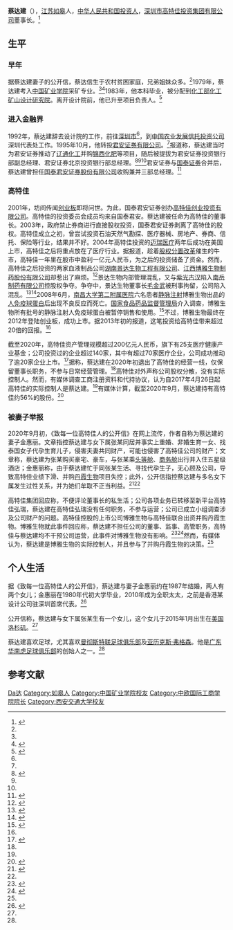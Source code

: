 {{NoteTA
|1=zh-hans:亚历克斯·弗格森;zh-tw:亞歷克斯·佛格森;zh-hk:亞歷斯·費格遜
|2=zh-hans:足球俱乐部;zh-tw:足球俱樂部;zh-hk:足球會}}{{Infobox person
| 姓名     = 蔡达建
| 图像     = 
| 图像替代 = 
| 图像说明 = 
| 出生名   = 
| 出生日期 = {{birth year and age|1964}}
| 出生地点 = [[江苏|江苏]][[如皋|如皋]]
| 逝世日期 = <!-- {{Death date and age|YYYY|MM|DD|YYYY|MM|DD}}（死亡在前，出生在后） -->
| 逝世地点 = 
| 国籍     = {{PRC}}
| 别名     = 
| 职业     = 商人
| 活跃时期 = 
| 知名原因 = 
| 知名作品 = 
| education = [[中国矿业学院|中国矿业学院]]学士<br>[[中欧国际工商学院|中欧国际工商学院]][[EMBA|EMBA]]<br>[[西安交通大学|西安交通大学]][[应用经济学|应用经济学]]博士<ref name="pedaily" />
| alma_mater = <!-- 母校 -->
| spouse = 金惠丽
}}'''蔡达建'''（{{bd|1964年}}），[[江苏|江苏]][[如皋|如皋]]人，[[中华人民共和国|中华人民共和国]][[投资人|投资人]]，[[深圳市高特佳投资集团有限公司|深圳市高特佳投资集团有限公司]]董事长。<ref name="ntrb">{{Cite news |url=http://epaper.ntrb.com.cn/new/ntrb/html/2019-06/26/content_170524.htm |title=深圳市南通商会常务副会长蔡达建： 专注医疗健康产业投资 |date=2019-06-26 |work=南通日报 |accessdate=2020-09-13 |archive-date=2020-09-17 |archive-url=https://web.archive.org/web/20200917103550/http://epaper.ntrb.com.cn/new/ntrb/html/2019-06/26/content_170524.htm |dead-url=no }}</ref>

== 生平 ==
=== 早年 ===
据蔡达建妻子的公开信，蔡达信生于农村贫困家庭，兄弟姐妹众多。<ref name="nbd" />1979年，蔡达建考入[[中国矿业学院|中国矿业学院]]采矿专业。<ref name="ntrb" /><ref name="pedaily">{{Cite web |title=蔡达建 - 2017投资界TOP100投资人榜单 |url=https://www.pedaily.cn/2017investor/355 |accessdate=2020-09-13 |publisher=投资界 |archive-date=2020-09-17 |archive-url=https://web.archive.org/web/20200917103552/https://www.pedaily.cn/2017investor/355 |dead-url=no }}</ref>1983年，他本科毕业，被分配到[[化工部化工矿山设计研究院|化工部化工矿山设计研究院]]。离开设计院前，他已升至项目负责人。<ref name="shsec">{{Cite news |url=http://trust.jrj.com.cn/2009/07/0212355401989.shtml |title=通投上下游 高特佳集团蔡达建看好健康医疗行业 |date=2009-07-02 |work=上海证券 |via=金融界 |accessdate=2020-09-13 |archive-date=2020-09-17 |archive-url=https://web.archive.org/web/20200917103553/http://trust.jrj.com.cn/2009/07/0212355401989.shtml |dead-url=no }}</ref>

=== 进入金融界 ===
1992年，蔡达建辞去设计院的工作，前往[[深圳市|深圳市]]<ref name="ntrb" />，到[[中国农业发展信托投资公司|中国农业发展信托投资公司]]深圳代表处工作。1995年10月，他转投[[君安证券有限公司|君安证券有限公司]]。<ref name="q.stock.sohu" />报道称，蔡达建当时为君安证券推动了[[辽通化工|辽通化工]]并购[[锦西化肥|锦西化肥]]等项目，随后被提拔为君安证券投资银行部副总经理、君安证券北京投资银行部总经理。<ref>{{Cite news |url=http://sample.canevent.com/inviteeType/getInviteeTypeListForPreview?eventId=289 |title=演讲嘉宾 |date=2012-12-05 |work=第十二届中国创业投资暨私募股权投资年度论坛 |accessdate=2020-09-13 |archive-date=2020-09-17 |archive-url=https://web.archive.org/web/20200917103553/http://sample.canevent.com/inviteeType/getInviteeTypeListForPreview?eventId=289 |dead-url=no }}</ref><ref name="shsec" /><ref name="q.stock.sohu" />君安证券与[[国泰证券|国泰证券]]合并后，蔡达建曾担任[[国泰君安证券股份有限公司|国泰君安证券股份有限公司]]收购兼并三部总经理。<ref name="q.stock.sohu">{{Cite news |url=https://q.stock.sohu.com/cn,gg,000801,286994.shtml |title=四川湖山电子股份有限公司1999年度股东大会决议公告 |date=2000-02-23 |work=搜狐证券 |accessdate=2020-09-13 |archive-date=2020-09-17 |archive-url=https://web.archive.org/web/20200917103607/https://q.stock.sohu.com/cn,gg,000801,286994.shtml |dead-url=no }}</ref>

=== 高特佳 ===
2001年，坊间传闻[[深圳证券交易所创业板|创业板]]即将问世。为此，国泰君安证券创办[[高特佳创业投资有限公司|高特佳创业投资有限公司]]。高特佳的投资委员会成员均来自国泰君安。蔡达建被任命为高特佳的董事长。2003年，政府禁止券商进行直接股权投资，国泰君安证券剥离了高特佳的股权。高特佳成立之初，曾尝试投资石油天然气勘探、医疗器械、房地产、券商、信托、保险等行业，结果并不好。2004年高特佳投资的[[迈瑞医疗|迈瑞医疗]]两年后成功在美国上市，高特佳之后将重点放在了医疗行业。据报道，趁着[[股权分置改革|股权分置改革]]催生的牛市，高特佳一年里在股市中盈利一亿元人民币，为之后的投资储备了资金。然而，高特佳之后投资的两家血液制品公司[[湖南景达生物工程有限公司|湖南景达生物工程有限公司]]、[[江西博雅生物制药股份有限公司|江西博雅生物制药股份有限公司]]却惹出了麻烦。<ref name="cyb">{{Cite news |url=http://finance.eastmoney.com/news/1668,20130129270873473_0.html |title=高特佳：一家PE的过山车之旅 |date=2013-01-29 |work=创业邦 |via=东方财富 |accessdate=2020-09-13 |archive-date=2020-09-17 |archive-url=https://web.archive.org/web/20200917103606/http://finance.eastmoney.com/news/1668,20130129270873473_0.html |dead-url=no }}</ref>景达生物内部管理混乱，又与[[紫光古汉|紫光古汉]]陷入[[南岳制药有限公司|南岳制药有限公司]]控股权争夺。争夺中，景达生物董事长[[毛金武|毛金武]]被刑事拘留，公司陷入混乱。<ref>{{Cite news |url=http://finance.sina.com.cn/stock/newstock/zxdt/20101001/13438734788.shtml |title=PE深陷景达生物 高特佳再饮投资苦酒 |date=2010-10-01 |work=21世纪经济报道 |via=新浪 |accessdate=2020-09-13 |archive-date=2020-09-17 |archive-url=https://web.archive.org/web/20200917103608/http://finance.sina.com.cn/stock/newstock/zxdt/20101001/13438734788.shtml |dead-url=no }}</ref><ref>{{Cite news |url=http://news.sina.com.cn/c/2010-07-28/151317877430s.shtml |title=董事长离奇被抓 紫光古汉被疑幕后操手 |date=2010-07-28 |work=荆楚网 |via=新浪 |accessdate=2020-09-13 |archive-date=2020-09-17 |archive-url=https://web.archive.org/web/20200917103611/http://news.sina.com.cn/c/2010-07-28/151317877430s.shtml |dead-url=no }}</ref>2008年6月，[[南昌大学第二附属医院|南昌大学第二附属医院]]六名患者[[静脉注射|静脉注射]]博雅生物出品的[[静脉注射免疫球蛋白|人免疫球蛋白]]后出现不良反应而死亡。[[国家食品药品监督管理局|国家食品药品监督管理局]]介入调查，博雅生物所有批号的静脉注射人免疫球蛋白被暂停销售和使用。<ref>{{Cite news |url=http://finance.ifeng.com/bgt/200806/0603_2204_576606.shtml |title=“问题球蛋白”夺命6条 国泰君安被卷入命案 |date=2008-06-03 |work=每日经济新闻 |via=凤凰网 |accessdate=2020-09-13 |archive-date=2020-09-17 |archive-url=https://web.archive.org/web/20200917103612/http://finance.ifeng.com/bgt/200806/0603_2204_576606.shtml |dead-url=no }}</ref>不过，博雅生物最终在2012年登陆创业板，成功上市。据2013年初的报道，这笔投资给高特佳带来超过20倍的回报。<ref name="cyb" />

截至2020年，高特佳资产管理规模超过200亿元人民币，旗下有25支医疗健康产业基金；公司投资过的企业超过140家，其中有超过70家医疗企业，公司成功推动了逾20家企业上市。<ref name="nbd">{{Cite news |url=https://finance.sina.com.cn/stock/relnews/cn/2020-09-11/doc-iivhvpwy6226360.shtml |title=高特佳集团老板被举报出轨 博雅生物“躺枪” |date=2020-09-11 |work=每日经济新闻 |accessdate=2020-09-13 |archive-date=2020-09-17 |archive-url=https://web.archive.org/web/20200917103629/https://finance.sina.com.cn/stock/relnews/cn/2020-09-11/doc-iivhvpwy6226360.shtml |dead-url=no }}</ref>据称，蔡达建在2020年初退出了高特佳的经营一线，仅保留董事长职务，不参与日常经营管理。<ref name="money.163" />高特佳对外声称公司股权分散，没有实际控制人。然而，有媒体调查工商注册资料和代持协议，认为自2017年4月26日起高特佳的实际控制人是蔡达建。<ref name="nbd" />有媒体计算，截至2020年9月，蔡达建持有高特佳约56%的股份。<ref>{{Cite news |url=https://www.cqcb.com/shuangcheng/2020-09-14/2987864_pc.html |title=最终持股上市公司近56%，他却偏说自己不是实控人…… |via=上游新闻 |date=2020-09-14 |work=上海证券报 |accessdate=2020-09-14 |archive-date=2020-09-17 |archive-url=https://web.archive.org/web/20200917103633/https://www.cqcb.com/shuangcheng/2020-09-14/2987864_pc.html |dead-url=no }}</ref>

=== 被妻子举报 ===
2020年9月初，《致每一位高特佳人的公开信》在网上流传，作者自称为蔡达建的妻子金惠丽。文章指控蔡达建与女下属张某同居并事实上重婚、非婚生育一女、找泰国女子代孕生育儿子，侵害夫妻共同财产，可能也侵害了高特佳公司的财产；文章称，蔡达建为张某购买豪宅、豪车，与张某乘[[头等舱|头等舱]]、[[商务舱|商务舱]]出行并入住五星级酒店；金惠丽称，由于蔡达建忙于同张某生活、寻找代孕生子，无心顾及公司，导致高特佳业绩下滑、并购[[丹霞生物|丹霞生物]]项目失控；此外，公开信指控蔡达建与多名女下属发生过性关系，并为她们牟取不正当利益。<ref name="money.163">{{Cite news |url=https://money.163.com/20/0912/11/FMAR286G00259ARN.html |title=知名风投董事长陷“原配举报门” |date=2020-09-12 |work=网易号外 |accessdate=2020-09-13 |archive-date=2020-09-17 |archive-url=https://web.archive.org/web/20200917103632/https://money.163.com/20/0912/11/FMAR286G00259ARN.html |dead-url=no }}</ref><ref name="nbd" />

高特佳集团回应称，不便评论董事长的私生活；公司各项业务已转移至新平台高特佳弘瑞，蔡达建在高特佳弘瑞没有任何职务，不参与运营；公司已成立小组调查涉及公司财产的问题。高特佳控股的上市公司博雅生物与高特佳联合出资并购丹霞生物。博雅生物就此事件回应称，蔡达建不担任公司的董事、监事、高管职务，高特佳与蔡达建均不干预公司运营，此事件对博雅生物没有影响。<ref>{{Cite news |url=http://www.nbd.com.cn/articles/2020-09-13/1504249.html |title=董事长原配举报信风波过后：高特佳弘瑞向前，蔡达建向后 |date=2020-09-13 |work=每经网 |accessdate=2020-09-14 |archive-date=2020-09-17 |archive-url=https://web.archive.org/web/20200917103637/http://www.nbd.com.cn/articles/2020-09-13/1504249.html |dead-url=no }}</ref><ref>{{Cite news |url=https://www.yicai.com/news/100769257.html |title=博雅生物丹霞项目失败因高特佳董事长私情？ 最新回应：已成立调查组核实 |date=2020-09-11 |work=第一财经 |accessdate=2020-09-14 |archive-date=2020-09-17 |archive-url=https://web.archive.org/web/20200917103639/https://www.yicai.com/news/100769257.html |dead-url=no }}</ref>然而，有媒体认为，蔡达建是博雅生物的实际控制人，并且参与了并购丹霞生物的决策。<ref name="nbd" />

== 个人生活 ==
据《致每一位高特佳人的公开信》，蔡达建与妻子金惠丽约在1987年结婚，两人有两个女儿；金惠丽在1980年代初大学毕业，2010年成为全职太太，之前是香港某设计公司驻深圳首席代表。<ref name="derail">{{Cite news |url=https://finance.sina.com.cn/chanjing/gsnews/2020-09-11/doc-iivhuipp3769337.shtml |title=高特佳集团董事长出轨牵扯资本旧事 遭结发妻子公开谴责 |date=2020-09-11 |work=21世纪经济报道 |via=新浪 |accessdate=2020-09-13 |archive-date=2020-09-17 |archive-url=https://web.archive.org/web/20200917103652/https://finance.sina.com.cn/chanjing/gsnews/2020-09-11/doc-iivhuipp3769337.shtml |dead-url=no }}</ref>

公开信称，蔡达建与女下属张某生有一个女儿，这个女儿于2015年1月出生在[[美国|美国]][[洛杉矶|洛杉矶]]。<ref name="derail" />

蔡达建喜欢足球，尤其喜欢[[曼彻斯特联足球俱乐部|曼彻斯特联足球俱乐部]]及[[亚历克斯·弗格森|亚历克斯·弗格森]]。他是[[广东华南虎足球俱乐部|广东华南虎足球俱乐部]]的创始人之一。<ref name="ntrb" />

==参考文献==
{{reflist|30em}}

[[Category:蔡姓|Da达]]
[[Category:如皋人|Category:如皋人]]
[[Category:中国矿业学院校友|Category:中国矿业学院校友]]
[[Category:中欧国际工商学院院长|Category:中欧国际工商学院院长]]
[[Category:西安交通大学校友|Category:西安交通大学校友]]